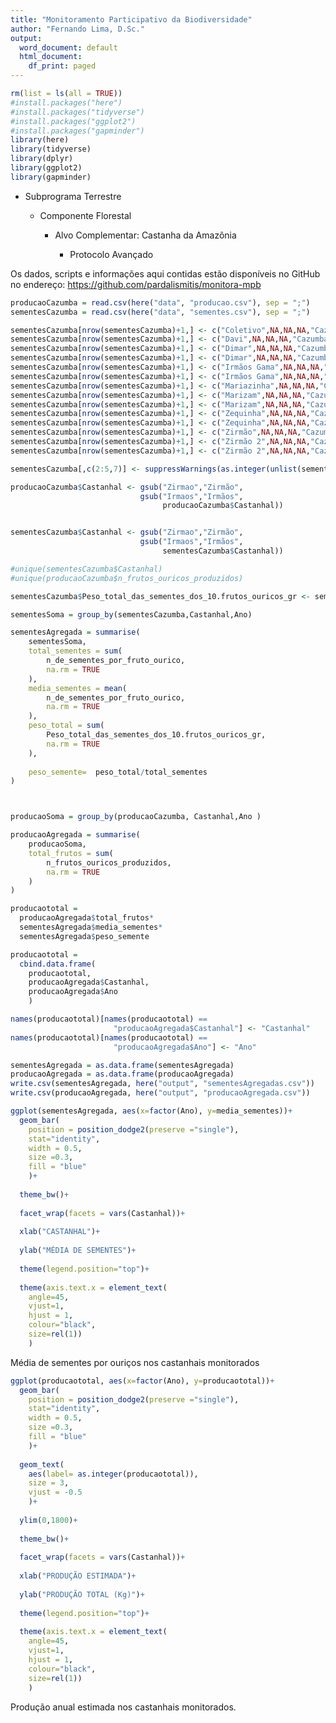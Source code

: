 ```yaml
---
title: "Monitoramento Participativo da Biodiversidade"
author: "Fernando Lima, D.Sc."
output:
  word_document: default
  html_document:
    df_print: paged
---
```


```r
rm(list = ls(all = TRUE))
#install.packages("here") 
#install.packages("tidyverse")
#install.packages("ggplot2")
#install.packages("gapminder")
library(here)
library(tidyverse)
library(dplyr)
library(ggplot2)
library(gapminder)
```

-   Subprograma Terrestre

    -   Componente Florestal

        -   Alvo Complementar: Castanha da Amazônia

            -   Protocolo Avançado

Os dados, scripts e informações aqui contidas estão disponíveis no GitHub no endereço: <https://github.com/pardalismitis/monitora-mpb>

```r
producaoCazumba = read.csv(here("data", "producao.csv"), sep = ";")
sementesCazumba = read.csv(here("data", "sementes.csv"), sep = ";")
```

```r
sementesCazumba[nrow(sementesCazumba)+1,] <- c("Coletivo",NA,NA,NA,"Cazumba",2021,NA)
sementesCazumba[nrow(sementesCazumba)+1,] <- c("Davi",NA,NA,NA,"Cazumba",2021,NA)
sementesCazumba[nrow(sementesCazumba)+1,] <- c("Dimar",NA,NA,NA,"Cazumba",2018,NA)
sementesCazumba[nrow(sementesCazumba)+1,] <- c("Dimar",NA,NA,NA,"Cazumba",2021,NA)
sementesCazumba[nrow(sementesCazumba)+1,] <- c("Irmãos Gama",NA,NA,NA,"Cazumba",2018,NA)
sementesCazumba[nrow(sementesCazumba)+1,] <- c("Irmãos Gama",NA,NA,NA,"Cazumba",2021,NA)
sementesCazumba[nrow(sementesCazumba)+1,] <- c("Mariazinha",NA,NA,NA,"Cazumba",2021,NA)
sementesCazumba[nrow(sementesCazumba)+1,] <- c("Marizam",NA,NA,NA,"Cazumba",2018,NA)
sementesCazumba[nrow(sementesCazumba)+1,] <- c("Marizam",NA,NA,NA,"Cazumba",2021,NA)
sementesCazumba[nrow(sementesCazumba)+1,] <- c("Zequinha",NA,NA,NA,"Cazumba",2018,NA)
sementesCazumba[nrow(sementesCazumba)+1,] <- c("Zequinha",NA,NA,NA,"Cazumba",2021,NA)
sementesCazumba[nrow(sementesCazumba)+1,] <- c("Zirmão",NA,NA,NA,"Cazumba",2021,NA)
sementesCazumba[nrow(sementesCazumba)+1,] <- c("Zirmão 2",NA,NA,NA,"Cazumba",2018,NA)
sementesCazumba[nrow(sementesCazumba)+1,] <- c("Zirmão 2",NA,NA,NA,"Cazumba",2021,NA)

sementesCazumba[,c(2:5,7)] <- suppressWarnings(as.integer(unlist(sementesCazumba[,c(2:5,7)])))

```


```r
producaoCazumba$Castanhal <- gsub("Zirmao","Zirmão",
                             gsub("Irmaos","Irmãos",     
                                  producaoCazumba$Castanhal))


sementesCazumba$Castanhal <- gsub("Zirmao","Zirmão",
                             gsub("Irmaos","Irmãos",
                                  sementesCazumba$Castanhal))

#unique(sementesCazumba$Castanhal)
#unique(producaoCazumba$n_frutos_ouricos_produzidos)
```

```r

sementesCazumba$Peso_total_das_sementes_dos_10.frutos_ouricos_gr <- sementesCazumba$Peso_total_das_sementes_dos_10.frutos_ouricos_Kg/1000

sementesSoma = group_by(sementesCazumba,Castanhal,Ano)

sementesAgregada = summarise(
    sementesSoma,
    total_sementes = sum(
        n_de_sementes_por_fruto_ourico,
        na.rm = TRUE
    ),
    media_sementes = mean(
        n_de_sementes_por_fruto_ourico,
        na.rm = TRUE
    ),
    peso_total = sum(
        Peso_total_das_sementes_dos_10.frutos_ouricos_gr,
        na.rm = TRUE
    ),
    
    peso_semente=  peso_total/total_sementes
)



producaoSoma = group_by(producaoCazumba, Castanhal,Ano )

producaoAgregada = summarise(
    producaoSoma,
    total_frutos = sum(
        n_frutos_ouricos_produzidos,
        na.rm = TRUE
    )
)

producaototal = 
  producaoAgregada$total_frutos*
  sementesAgregada$media_sementes*
  sementesAgregada$peso_semente

producaototal =
  cbind.data.frame(
    producaototal,
    producaoAgregada$Castanhal,
    producaoAgregada$Ano
    )

names(producaototal)[names(producaototal) ==
                       "producaoAgregada$Castanhal"] <- "Castanhal"
names(producaototal)[names(producaototal) ==
                       "producaoAgregada$Ano"] <- "Ano"

```

```r
sementesAgregada = as.data.frame(sementesAgregada)
producaoAgregada = as.data.frame(producaoAgregada)
write.csv(sementesAgregada, here("output", "sementesAgregadas.csv"))
write.csv(producaoAgregada, here("output", "producaoAgregada.csv"))
```

```r
ggplot(sementesAgregada, aes(x=factor(Ano), y=media_sementes))+
  geom_bar(
    position = position_dodge2(preserve ="single"),
    stat="identity",
    width = 0.5,
    size =0.3,
    fill = "blue"
    )+
  
  theme_bw()+
  
  facet_wrap(facets = vars(Castanhal))+
  
  xlab("CASTANHAL")+
  
  ylab("MÉDIA DE SEMENTES")+
  
  theme(legend.position="top")+
  
  theme(axis.text.x = element_text(
    angle=45,
    vjust=1,
    hjust = 1,
    colour="black",
    size=rel(1))
    )
```

Média de sementes por ouriços nos castanhais monitorados

```r
ggplot(producaototal, aes(x=factor(Ano), y=producaototal))+
  geom_bar(
    position = position_dodge2(preserve ="single"),
    stat="identity",
    width = 0.5,
    size =0.3,
    fill = "blue"
    )+
  
  geom_text(
    aes(label= as.integer(producaototal)),
    size = 3,
    vjust = -0.5
    )+
  
  ylim(0,1800)+
  
  theme_bw()+
  
  facet_wrap(facets = vars(Castanhal))+
  
  xlab("PRODUÇÃO ESTIMADA")+
  
  ylab("PRODUÇÃO TOTAL (Kg)")+
  
  theme(legend.position="top")+
  
  theme(axis.text.x = element_text(
    angle=45,
    vjust=1,
    hjust = 1,
    colour="black",
    size=rel(1))
    )
```

Produção anual estimada nos castanhais monitorados.
